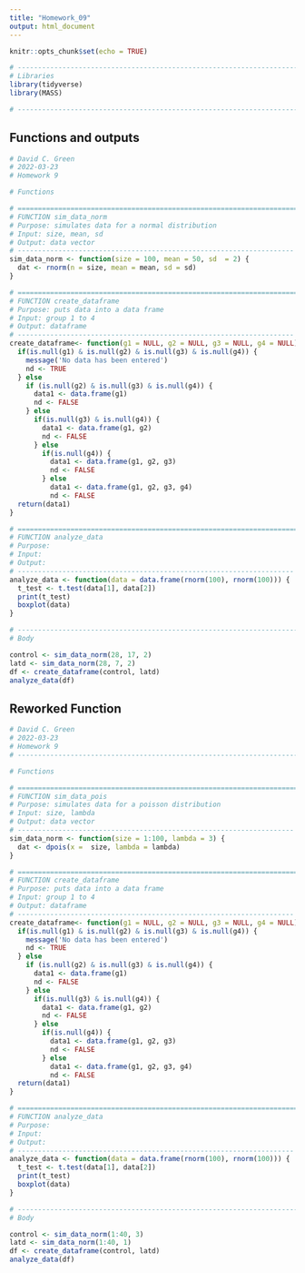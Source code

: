 ```yaml
---
title: "Homework_09"
output: html_document
---
```


```r
knitr::opts_chunk$set(echo = TRUE)
```

```r
# ---------------------------------------------------------------------
# Libraries
library(tidyverse)
library(MASS)

# ---------------------------------------------------------------------
```

## Functions and outputs

```r
# David C. Green
# 2022-03-23
# Homework 9

# Functions

# ======================================================================
# FUNCTION sim_data_norm
# Purpose: simulates data for a normal distribution
# Input: size, mean, sd
# Output: data vector
# --------------------------------------------------------------------
sim_data_norm <- function(size = 100, mean = 50, sd  = 2) {
  dat <- rnorm(n = size, mean = mean, sd = sd)
}

# ======================================================================
# FUNCTION create_dataframe
# Purpose: puts data into a data frame
# Input: group 1 to 4
# Output: dataframe
# --------------------------------------------------------------------
create_dataframe<- function(g1 = NULL, g2 = NULL, g3 = NULL, g4 = NULL) {
  if(is.null(g1) & is.null(g2) & is.null(g3) & is.null(g4)) {
    message('No data has been entered') 
    nd <- TRUE
  } else
    if (is.null(g2) & is.null(g3) & is.null(g4)) {
      data1 <- data.frame(g1)
      nd <- FALSE
    } else
      if(is.null(g3) & is.null(g4)) {
        data1 <- data.frame(g1, g2)
        nd <- FALSE
      } else
        if(is.null(g4)) {
          data1 <- data.frame(g1, g2, g3)
          nd <- FALSE
        } else 
          data1 <- data.frame(g1, g2, g3, g4)
          nd <- FALSE
  return(data1)
}

# ======================================================================
# FUNCTION analyze_data
# Purpose:
# Input:
# Output:
# --------------------------------------------------------------------
analyze_data <- function(data = data.frame(rnorm(100), rnorm(100))) {
  t_test <- t.test(data[1], data[2])
  print(t_test)
  boxplot(data)
}

# ---------------------------------------------------------------------
# Body

control <- sim_data_norm(28, 17, 2)
latd <- sim_data_norm(28, 7, 2)
df <- create_dataframe(control, latd)
analyze_data(df)
```

## Reworked Function

```r
# David C. Green
# 2022-03-23
# Homework 9
# ---------------------------------------------------------------------

# Functions

# ======================================================================
# FUNCTION sim_data_pois
# Purpose: simulates data for a poisson distribution
# Input: size, lambda
# Output: data vector
# --------------------------------------------------------------------
sim_data_norm <- function(size = 1:100, lambda = 3) {
  dat <- dpois(x =  size, lambda = lambda)
}

# ======================================================================
# FUNCTION create_dataframe
# Purpose: puts data into a data frame
# Input: group 1 to 4
# Output: dataframe
# --------------------------------------------------------------------
create_dataframe<- function(g1 = NULL, g2 = NULL, g3 = NULL, g4 = NULL) {
  if(is.null(g1) & is.null(g2) & is.null(g3) & is.null(g4)) {
    message('No data has been entered') 
    nd <- TRUE
  } else
    if (is.null(g2) & is.null(g3) & is.null(g4)) {
      data1 <- data.frame(g1)
      nd <- FALSE
    } else
      if(is.null(g3) & is.null(g4)) {
        data1 <- data.frame(g1, g2)
        nd <- FALSE
      } else
        if(is.null(g4)) {
          data1 <- data.frame(g1, g2, g3)
          nd <- FALSE
        } else 
          data1 <- data.frame(g1, g2, g3, g4)
          nd <- FALSE
  return(data1)
}

# ======================================================================
# FUNCTION analyze_data
# Purpose:
# Input:
# Output:
# --------------------------------------------------------------------
analyze_data <- function(data = data.frame(rnorm(100), rnorm(100))) {
  t_test <- t.test(data[1], data[2])
  print(t_test)
  boxplot(data)
}

# ---------------------------------------------------------------------
# Body

control <- sim_data_norm(1:40, 3)
latd <- sim_data_norm(1:40, 1)
df <- create_dataframe(control, latd)
analyze_data(df)
```

